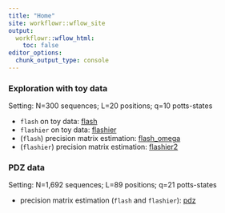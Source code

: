 ```yaml
---
title: "Home"
site: workflowr::wflow_site
output:
  workflowr::wflow_html:
    toc: false
editor_options:
  chunk_output_type: console
---
```


### Exploration with toy data

Setting: N=300 sequences; L=20 positions; q=10 potts-states

+ `flash` on toy data: [flash](flash.html)
+ `flashier` on toy data: [flashier](flashier.html)
+ (`flash`) precision matrix estimation: [flash_omega](flash_omega.html)
+ (`flashier`) precision matrix estimation: [flashier2](flashier2.html)



### PDZ data

Setting: N=1,692 sequences; L=89 positions; q=21 potts-states

+ precision matrix estimation (`flash` and `flashier`): [pdz](pdz.html)




